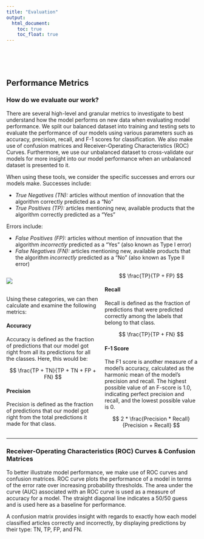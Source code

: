 ```yaml
---
title: "Evaluation"
output:
  html_document:
    toc: true
    toc_float: true
---
```


<style>
  .col2 {
    columns: 2 200px;         /* number of columns and width in pixels*/
    -webkit-columns: 2 200px; /* chrome, safari */
    -moz-columns: 2 200px;    /* firefox */
  }
</style>

<div class="col2">
<br>
<br>
</div>


## **Performance Metrics**  

### How do we evaluate our work?  

There are several high-level and granular metrics to investigate to best understand how the model performs on new data when evaluating model performance. We split our balanced dataset into training and testing sets to evaluate the performance of our models using various parameters such as accuracy, precision, recall, and F-1 scores for classification. We also make use of confusion matrices and Receiver-Operating Characteristics (ROC) Curves. Furthermore, we use our unbalanced dataset to cross-validate our models for more insight into our model performance when an unbalanced dataset is presented to it.  

When using these tools, we consider the specific successes and errors our models make. Successes include: 

* *True Negatives (TN):* articles without mention of innovation that the algorithm correctly predicted as a "No"
* *True Positives (TP):* articles mentioning new, available products that the algorithm correctly predicted as a "Yes"

Errors include: 

* *False Positives (FP):* articles without mention of innovation that the algorithm *incorrectly* predicted as a "Yes" (also known as Type I error)
* *False Negatives (FN):* articles mentioning new, available products that the algorithm *incorrectly* predicted as a "No" (also known as Type II error)  

<div class="col2">
![](https://upload.wikimedia.org/wikipedia/commons/thumb/2/26/Precisionrecall.svg/1200px-Precisionrecall.svg.png)
<br>
<br>



Using these categories, we can then calculate and examine the following metrics: 

#### Accuracy  

Accuracy is defined as the fraction of predictions that our model got right from all its predictions for all the classes. Here, this would be:

$$
\frac{TP + TN}{TP + TN + FP + FN}
$$

#### Precision  

Precision is defined as the fraction of predictions that our model got right from the total predictions it made for that class.  

$$
\frac{TP}{TP + FP}
$$

#### Recall  

Recall is defined as the fraction of predictions that were predicted correctly among the labels that belong to that class.  

$$
\frac{TP}{TP + FN}
$$

#### F-1 Score  

The F1 score is another measure of a model’s accuracy, calculated as the harmonic mean of the model's precision and recall. The highest possible value of an F-score is 1.0, indicating perfect precision and recall, and the lowest possible value is 0.  

$$
2 * \frac{Precision * Recall}{Precision + Recall}
$$

</div>




----

### Receiver-Operating Characteristics (ROC) Curves & Confusion Matrices  

To better illustrate model performance, we make use of ROC curves and confusion matrices. ROC curve plots the performance of a model in terms of the error rate over increasing probability thresholds. The area under the curve (AUC) associated with an ROC curve is used as a measure of accuracy for a model. The straight diagonal line indicates a 50/50 guess and is used here as a baseline for performance.  

A confusion matrix provides insight with regards to exactly how each model classified articles correctly and incorrectly, by displaying predictions by their type: TN, TP, FP, and FN.

